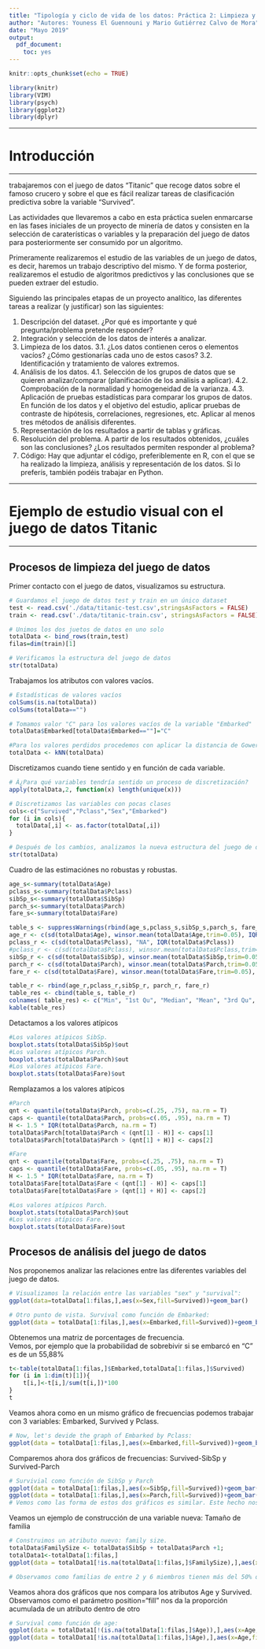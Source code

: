 ```yaml
---
title: "Tipología y ciclo de vida de los datos: Práctica 2: Limpieza y validación de los datos"
author: "Autores: Youness El Guennouni y Mario Gutiérrez Calvo de Mora"
date: "Mayo 2019"
output:
  pdf_document:
    toc: yes
---
```



```r
knitr::opts_chunk$set(echo = TRUE)
```

```r
library(knitr)
library(VIM)
library(psych)
library(ggplot2)
library(dplyr)
```

******
# Introducción
******

trabajaremos con el juego de datos "Titanic" que recoge datos sobre el famoso crucero y sobre el que es fácil realizar tareas de clasificación predictiva sobre la variable "Survived".

Las actividades que llevaremos a cabo en esta práctica suelen enmarcarse en las fases iniciales de un proyecto de minería de datos y consisten en la selección de caraterísticas o variables y la preparación del juego de datos para posteriormente ser consumido por un algoritmo. 

Primeramente realizaremos el estudio de las variables de un juego de datos, es decir, haremos un trabajo descriptivo del mismo. Y de forma posterior, realizaremos el estudio de algoritmos predictivos y las conclusiones que se pueden extraer del estudio. 

Siguiendo las principales etapas de un proyecto analítico, las diferentes tareas a realizar (y justificar) son las siguientes:

1. Descripción del dataset. ¿Por qué es importante y qué pregunta/problema pretende responder?
2. Integración y selección de los datos de interés a analizar.
3. Limpieza de los datos.
3.1. ¿Los datos contienen ceros o elementos vacíos? ¿Cómo gestionarías cada uno de estos casos?
3.2. Identificación y tratamiento de valores extremos.
4. Análisis de los datos.
4.1. Selección de los grupos de datos que se quieren analizar/comparar (planificación de los análisis a aplicar).
4.2. Comprobación de la normalidad y homogeneidad de la varianza.
4.3. Aplicación de pruebas estadísticas para comparar los grupos de datos. En función de los datos y el objetivo del estudio, aplicar pruebas de contraste de hipótesis, correlaciones, regresiones, etc. Aplicar al menos tres métodos de análisis diferentes.
5. Representación de los resultados a partir de tablas y gráficas.
6. Resolución del problema. A partir de los resultados obtenidos, ¿cuáles son las conclusiones? ¿Los resultados permiten responder al problema?
7. Código: Hay que adjuntar el código, preferiblemente en R, con el que se ha realizado la limpieza, análisis y representación de los datos. Si lo preferís, también podéis trabajar en Python.

******
# Ejemplo de estudio visual con el juego de datos Titanic
******

## Procesos de limpieza del juego de datos

Primer contacto con el juego de datos, visualizamos su estructura.  

```r

# Guardamos el juego de datos test y train en un único dataset
test <- read.csv('./data/titanic-test.csv',stringsAsFactors = FALSE)
train <- read.csv('./data/titanic-train.csv', stringsAsFactors = FALSE)

# Unimos los dos juetos de datos en uno solo
totalData <- bind_rows(train,test)
filas=dim(train)[1]

# Verificamos la estructura del juego de datos
str(totalData)
```

Trabajamos los atributos con valores vacíos.  

```r
# Estadísticas de valores vacíos
colSums(is.na(totalData))
colSums(totalData=="")

# Tomamos valor "C" para los valores vacíos de la variable "Embarked"
totalData$Embarked[totalData$Embarked==""]="C"

#Para los valores perdidos procedemos con aplicar la distancia de Gower
totalData <- kNN(totalData)
```

Discretizamos cuando tiene sentido y en función de cada variable.  

```r
# Â¿Para qué variables tendría sentido un proceso de discretización?
apply(totalData,2, function(x) length(unique(x)))

# Discretizamos las variables con pocas clases
cols<-c("Survived","Pclass","Sex","Embarked")
for (i in cols){
  totalData[,i] <- as.factor(totalData[,i])
}

# Después de los cambios, analizamos la nueva estructura del juego de datos
str(totalData)
```
Cuadro de las estimaciónes no robustas y robustas.
```r
age_s<-summary(totalData$Age)
pclass_s<-summary(totalData$Pclass)
sibSp_s<-summary(totalData$SibSp)
parch_s<-summary(totalData$Parch)
fare_s<-summary(totalData$Fare)

table_s <- suppressWarnings(rbind(age_s,pclass_s,sibSp_s,parch_s, fare_s))
age_r <- c(sd(totalData$Age), winsor.mean(totalData$Age,trim=0.05), IQR(totalData$Age))
pclass_r <- c(sd(totalData$Pclass), "NA", IQR(totalData$Pclass))
#pclass_r <- c(sd(totalData$Pclass), winsor.mean(totalData$Pclass,trim=0.05), IQR(totalData$Pclass))
sibSp_r <- c(sd(totalData$SibSp), winsor.mean(totalData$SibSp,trim=0.05), IQR(totalData$SibSp))
parch_r <- c(sd(totalData$Parch), winsor.mean(totalData$Parch,trim=0.05), IQR(totalData$Parch))
fare_r <- c(sd(totalData$Fare), winsor.mean(totalData$Fare,trim=0.05), IQR(totalData$Fare))

table_r <- rbind(age_r,pclass_r,sibSp_r, parch_r, fare_r)
table_res <- cbind(table_s, table_r)
colnames( table_res) <- c("Min", "1st Qu", "Median", "Mean", "3rd Qu", "Max", "SD", "WINSOR", "IQR")
kable(table_res)
```
Detactamos a los valores atípicos    

```r
#Los valores atípicos SibSp.
boxplot.stats(totalData$SibSp)$out
#Los valores atípicos Parch.
boxplot.stats(totalData$Parch)$out
#Los valores atípicos Fare.
boxplot.stats(totalData$Fare)$out
```

Remplazamos a los valores atípicos
```r
#Parch
qnt <- quantile(totalData$Parch, probs=c(.25, .75), na.rm = T)
caps <- quantile(totalData$Parch, probs=c(.05, .95), na.rm = T)
H <- 1.5 * IQR(totalData$Parch, na.rm = T)
totalData$Parch[totalData$Parch < (qnt[1] - H)] <- caps[1]
totalData$Parch[totalData$Parch > (qnt[1] + H)] <- caps[2]

#Fare
qnt <- quantile(totalData$Fare, probs=c(.25, .75), na.rm = T)
caps <- quantile(totalData$Fare, probs=c(.05, .95), na.rm = T)
H <- 1.5 * IQR(totalData$Fare, na.rm = T)
totalData$Fare[totalData$Fare < (qnt[1] - H)] <- caps[1]
totalData$Fare[totalData$Fare > (qnt[1] + H)] <- caps[2]

#Los valores atípicos Parch.
boxplot.stats(totalData$Parch)$out
#Los valores atípicos Fare.
boxplot.stats(totalData$Fare)$out

```


## Procesos de análisis del juego de datos

Nos proponemos analizar las relaciones entre las diferentes variables del juego de datos.

```r
# Visualizamos la relación entre las variables "sex" y "survival":
ggplot(data=totalData[1:filas,],aes(x=Sex,fill=Survived))+geom_bar()

# Otro punto de vista. Survival como función de Embarked:
ggplot(data = totalData[1:filas,],aes(x=Embarked,fill=Survived))+geom_bar(position="fill")+ylab("Frecuencia")

```

Obtenemos una matriz de porcentages de frecuencia.  
Vemos, por ejemplo que la probabilidad de sobrebivir si se embarcó en "C" es de un 55,88%

```r
t<-table(totalData[1:filas,]$Embarked,totalData[1:filas,]$Survived)
for (i in 1:dim(t)[1]){
    t[i,]<-t[i,]/sum(t[i,])*100
}
t
```

Veamos ahora como en un mismo gráfico de frecuencias podemos trabajar con 3 variables: Embarked, Survived y Pclass.  

```r
# Now, let's devide the graph of Embarked by Pclass:
ggplot(data = totalData[1:filas,],aes(x=Embarked,fill=Survived))+geom_bar(position="fill")+facet_wrap(~Pclass)
```

Comparemos ahora dos gráficos de frecuencias: Survived-SibSp y Survived-Parch

```r
# Survivial como función de SibSp y Parch
ggplot(data = totalData[1:filas,],aes(x=SibSp,fill=Survived))+geom_bar()
ggplot(data = totalData[1:filas,],aes(x=Parch,fill=Survived))+geom_bar()
# Vemos como las forma de estos dos gráficos es similar. Este hecho nos puede indicar presencia de correlaciones altas.
```

Veamos un ejemplo de construcción de una variable nueva: Tamaño de familia

```r

# Construimos un atributo nuevo: family size.
totalData$FamilySize <- totalData$SibSp + totalData$Parch +1;
totalData1<-totalData[1:filas,]
ggplot(data = totalData1[!is.na(totalData[1:filas,]$FamilySize),],aes(x=FamilySize,fill=Survived))+geom_histogram(binwidth =1,position="fill")+ylab("Frecuencia")

# Observamos como familias de entre 2 y 6 miembros tienen más del 50% de posibilidades de supervivencia.  
```

Veamos ahora dos gráficos que nos compara los atributos Age y Survived.  
Observamos como el parámetro position="fill" nos da la proporción acumulada de un atributo dentro de otro

```r
# Survival como función de age:
ggplot(data = totalData1[!(is.na(totalData[1:filas,]$Age)),],aes(x=Age,fill=Survived))+geom_histogram(binwidth =3)
ggplot(data = totalData1[!is.na(totalData[1:filas,]$Age),],aes(x=Age,fill=Survived))+geom_histogram(binwidth = 3,position="fill")+ylab("Frecuencia")
```
